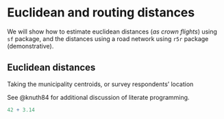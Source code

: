# Euclidean and routing distances

We will show how to estimate euclidean distances (*as crown flights*) using `sf` package, and the distances using a road network using `r5r` package (demonstrative).

## Euclidean distances

Taking the municipality centroids, or survey respondents' location


See @knuth84 for additional discussion of literate programming.

```r
42 + 3.14
```
